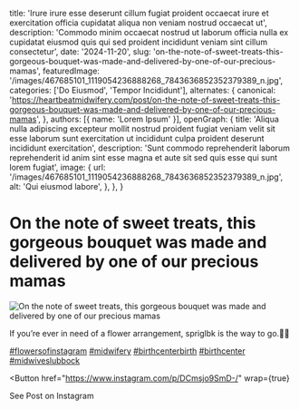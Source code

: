   title: 'Irure irure esse deserunt cillum fugiat proident occaecat irure et exercitation officia cupidatat aliqua non veniam nostrud occaecat ut',
  description: 'Commodo minim occaecat nostrud ut laborum officia nulla ex cupidatat eiusmod quis qui sed proident incididunt veniam sint cillum consectetur',
  date: '2024-11-20',
  slug: 'on-the-note-of-sweet-treats-this-gorgeous-bouquet-was-made-and-delivered-by-one-of-our-precious-mamas',
  featuredImage: '/images/467685101_1119054236888268_7843636852352379389_n.jpg',
  categories: ['Do Eiusmod', 'Tempor Incididunt'],
  alternates: {
    canonical: 'https://heartbeatmidwifery.com/post/on-the-note-of-sweet-treats-this-gorgeous-bouquet-was-made-and-delivered-by-one-of-our-precious-mamas',
  },
  authors: [{ name: 'Lorem Ipsum' }],
  openGraph: {
    title: 'Aliqua nulla adipiscing excepteur mollit nostrud proident fugiat veniam velit sit esse laborum sunt exercitation ut incididunt culpa proident deserunt incididunt exercitation',
    description: 'Sunt commodo reprehenderit laborum reprehenderit id anim sint esse magna et aute sit sed quis esse qui sunt lorem fugiat',
    image: {
      url: '/images/467685101_1119054236888268_7843636852352379389_n.jpg',
      alt: 'Qui eiusmod labore',
    },
  },
}


# On the note of sweet treats, this gorgeous bouquet was made and delivered by one of our precious mamas

<Image
  src="/images/467685101_1119054236888268_7843636852352379389_n.jpg"
  size="large"
  wrap={true}
  alt="On the note of sweet treats, this gorgeous bouquet was made and delivered by one of our precious mamas"
/>

If you’re ever in need of a flower arrangement, spriglbk is the way to go.🫶🏼

[#flowersofinstagram](https://www.instagram.com/explore/tags/flowersofinstagram/) [#midwifery](https://www.instagram.com/explore/tags/midwifery/) [#birthcenterbirth](https://www.instagram.com/explore/tags/birthcenterbirth/) [#birthcenter](https://www.instagram.com/explore/tags/birthcenter/) [#midwiveslubbock](https://www.instagram.com/explore/tags/midwiveslubbock/)

<Button
  href="https://www.instagram.com/p/DCmsjo9SmD-/"
  wrap={true}
>
  See Post on Instagram
</Button>
